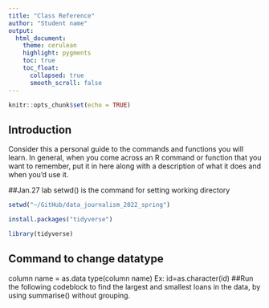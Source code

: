 ```yaml
---
title: "Class Reference"
author: "Student name"
output:
  html_document:
    theme: cerulean
    highlight: pygments
    toc: true
    toc_float:
      collapsed: true
      smooth_scroll: false
---
```


```r
knitr::opts_chunk$set(echo = TRUE)
```

## Introduction

Consider this a personal guide to the commands and functions you will learn. In general, when you come across an R command or function that you want to remember, put it in here along with a description of what it does and when you'd use it.



##Jan.27 lab 
setwd() is the command for setting working directory

```r
setwd("~/GitHub/data_journalism_2022_spring") 

```

```r
install.packages("tidyverse")

```
```r
library(tidyverse)
```
## Command to change datatype
 column name = as.data type(column name)
 Ex: id=as.character(id)
##Run the following codeblock to find the largest and smallest loans in the data, by using summarise() without grouping.

